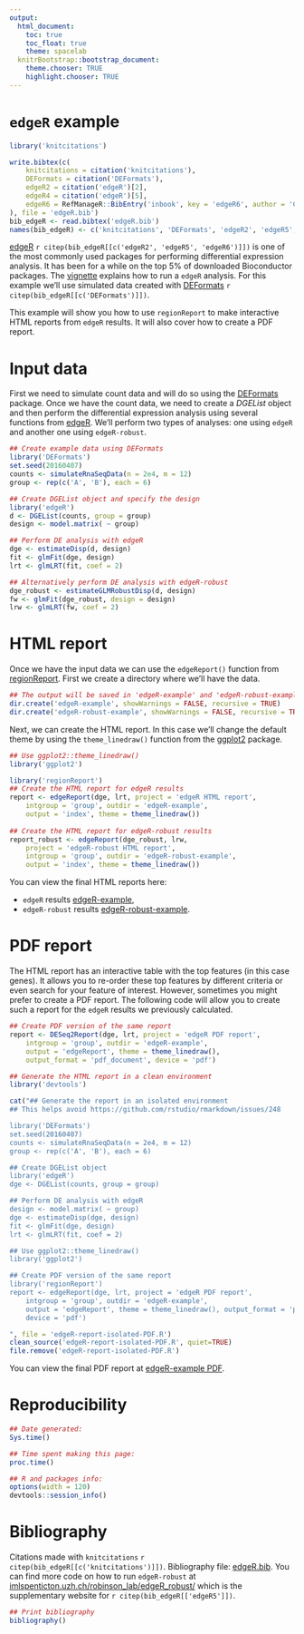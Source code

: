 ```yaml
---
output:
  html_document:
    toc: true
    toc_float: true
    theme: spacelab
  knitrBootstrap::bootstrap_document:
    theme.chooser: TRUE
    highlight.chooser: TRUE
---
```


`edgeR` example
==================

```r
library('knitcitations')

write.bibtex(c(
    knitcitations = citation('knitcitations'),
    DEFormats = citation('DEFormats'),
    edgeR2 = citation('edgeR')[2],
    edgeR4 = citation('edgeR')[5],
    edgeR6 = RefManageR::BibEntry('inbook', key = 'edgeR6', author = 'Chen, Yunshun and Lun, Aaron T. L. and Smyth, Gordon K.', title = 'Differential expression analysis of complex RNA-seq experiments using edgeR', booktitle = 'Statistical Analysis of Next Generation Sequencing Data', year = 2014, editor = 'Datta, Somnath and Nettleton, Dan', publisher = 'Springer', location = 'New York', pages = '51-74')
), file = 'edgeR.bib')
bib_edgeR <- read.bibtex('edgeR.bib')
names(bib_edgeR) <- c('knitcitations', 'DEFormats', 'edgeR2', 'edgeR5', 'edgeR6')
```

[edgeR](http://bioconductor.org/packages/edgeR) `r citep(bib_edgeR[[c('edgeR2', 'edgeR5', 'edgeR6')]])` is one of the most commonly used packages for performing differential expression analysis. It has been for a while on the top 5% of downloaded Bioconductor packages. The [vignette](https://bioconductor.org/packages/release/bioc/vignettes/edgeR/inst/doc/edgeRUsersGuide.pdf) explains how to run a `edgeR` analysis. For this example we'll use simulated data created with [DEFormats](http://bioconductor.org/packages/DEFormats) `r citep(bib_edgeR[[c('DEFormats')]])`.

This example will show you how to use `regionReport` to make interactive HTML reports from `edgeR` results. It will also cover how to create a PDF report.

# Input data

First we need to simulate count data and will do so using the [DEFormats](http://bioconductor.org/packages/DEFormats) package. Once we have the count data, we need to create a _DGEList_ object and then perform the differential expression analysis using several functions from [edgeR](http://bioconductor.org/packages/edgeR). We'll perform two types of analyses: one using `edgeR` and another one using `edgeR-robust`.

```r
## Create example data using DEFormats
library('DEFormats')
set.seed(20160407)
counts <- simulateRnaSeqData(n = 2e4, m = 12)
group <- rep(c('A', 'B'), each = 6)

## Create DGEList object and specify the design
library('edgeR')
d <- DGEList(counts, group = group)
design <- model.matrix( ~ group)

## Perform DE analysis with edgeR
dge <- estimateDisp(d, design)
fit <- glmFit(dge, design)
lrt <- glmLRT(fit, coef = 2)

## Alternatively perform DE analysis with edgeR-robust
dge_robust <- estimateGLMRobustDisp(d, design)
fw <- glmFit(dge_robust, design = design)
lrw <- glmLRT(fw, coef = 2)
```

# HTML report

Once we have the input data we can use the `edgeReport()` function from [regionReport](http://bioconductor.org/packages/regionReport). First we create a directory where we'll have the data.

```r
## The output will be saved in 'edgeR-example' and 'edgeR-robust-example'
dir.create('edgeR-example', showWarnings = FALSE, recursive = TRUE)
dir.create('edgeR-robust-example', showWarnings = FALSE, recursive = TRUE)
```

Next, we can create the HTML report. In this case we'll change the default theme by using the `theme_linedraw()` function from the [ggplot2](https://cran.r-project.org/web/packages/ggplot2/index.html) package.

```r
## Use ggplot2::theme_linedraw()
library('ggplot2')

library('regionReport')
## Create the HTML report for edgeR results
report <- edgeReport(dge, lrt, project = 'edgeR HTML report',
    intgroup = 'group', outdir = 'edgeR-example',
    output = 'index', theme = theme_linedraw())
    
## Create the HTML report for edgeR-robust results
report_robust <- edgeReport(dge_robust, lrw,
    project = 'edgeR-robust HTML report',
    intgroup = 'group', outdir = 'edgeR-robust-example',
    output = 'index', theme = theme_linedraw())
```


You can view the final HTML reports here:

* `edgeR` results [edgeR-example](/regionReportSupp/edgeR-example/index.html),
* `edgeR-robust` results [edgeR-robust-example](/regionReportSupp/edgeR-robust-example/index.html).

# PDF report

The HTML report has an interactive table with the top features (in this case genes). It allows you to re-order these top features by different criteria or even search for your feature of interest. However, sometimes you might prefer to create a PDF report. The following code will allow you to create such a report for the `edgeR` results we previously calculated.

```r
## Create PDF version of the same report
report <- DESeq2Report(dge, lrt, project = 'edgeR PDF report', 
    intgroup = 'group', outdir = 'edgeR-example',
    output = 'edgeReport', theme = theme_linedraw(),
    output_format = 'pdf_document', device = 'pdf')
```


```r
## Generate the HTML report in a clean environment
library('devtools')

cat("## Generate the report in an isolated environment
## This helps avoid https://github.com/rstudio/rmarkdown/issues/248

library('DEFormats')
set.seed(20160407)
counts <- simulateRnaSeqData(n = 2e4, m = 12)
group <- rep(c('A', 'B'), each = 6)

## Create DGEList object
library('edgeR')
dge <- DGEList(counts, group = group)

## Perform DE analysis with edgeR
design <- model.matrix( ~ group)
dge <- estimateDisp(dge, design)
fit <- glmFit(dge, design)
lrt <- glmLRT(fit, coef = 2)

## Use ggplot2::theme_linedraw()
library('ggplot2')

## Create PDF version of the same report
library('regionReport')
report <- edgeReport(dge, lrt, project = 'edgeR PDF report', 
    intgroup = 'group', outdir = 'edgeR-example',
    output = 'edgeReport', theme = theme_linedraw(), output_format = 'pdf_document',
    device = 'pdf')

", file = 'edgeR-report-isolated-PDF.R')
clean_source('edgeR-report-isolated-PDF.R', quiet=TRUE)
file.remove('edgeR-report-isolated-PDF.R')
```

You can view the final PDF report at [edgeR-example PDF](/regionReportSupp/edgeR-example/edgeReport.pdf).

# Reproducibility

```r
## Date generated:
Sys.time()

## Time spent making this page:
proc.time()

## R and packages info:
options(width = 120)
devtools::session_info()
```

# Bibliography

Citations made with `knitcitations`  `r citep(bib_edgeR[[c('knitcitations')]])`. Bibliography file: [edgeR.bib](edgeR.bib). You can find more code on how to run `edgeR-robust` at [imlspenticton.uzh.ch/robinson_lab/edgeR_robust/](http://imlspenticton.uzh.ch/robinson_lab/edgeR_robust/) which is the supplementary website for `r citep(bib_edgeR[['edgeR5']])`.

```r
## Print bibliography
bibliography()
```

